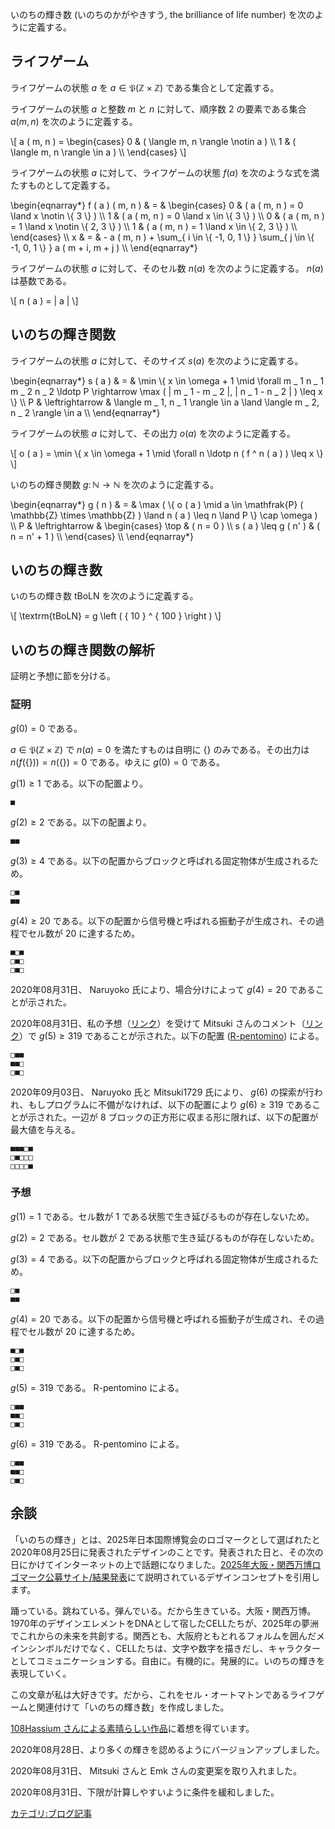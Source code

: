 いのちの輝き数 (いのちのかがやきすう, the brilliance of life number) を次のように定義する。

== ライフゲーム ==

ライフゲームの状態 \( a \) を \( a \in \mathfrak{P} ( \mathbb{Z} \times \mathbb{Z} ) \) である集合として定義する。

ライフゲームの状態 \( a \) と整数 \( m \) と \( n \) に対して、順序数 \( 2 \) の要素である集合 \( a ( m, n ) \) を次のように定義する。

<nowiki>\[
  a ( m, n ) = \begin{cases}
    0 & ( \langle m, n \rangle \notin a ) \\
    1 & ( \langle m, n \rangle \in    a ) \\
  \end{cases}
\]</nowiki>

ライフゲームの状態 \( a \) に対して、ライフゲームの状態 \( f ( a ) \) を次のような式を満たすものとして定義する。

<nowiki>\begin{eqnarray*}
  f ( a ) ( m, n ) & = & \begin{cases}
    0 & ( a ( m, n ) = 0 \land x \notin \{ 3 \}    ) \\
    1 & ( a ( m, n ) = 0 \land x \in    \{ 3 \}    ) \\
    0 & ( a ( m, n ) = 1 \land x \notin \{ 2, 3 \} ) \\
    1 & ( a ( m, n ) = 1 \land x \in    \{ 2, 3 \} ) \\
  \end{cases} \\
  x                & = & - a ( m, n ) + \sum_{ i \in \{ -1, 0, 1 \} } \sum_{ j \in \{ -1, 0, 1 \} } a ( m + i, m + j ) \\
\end{eqnarray*}</nowiki>

ライフゲームの状態 \( a \) に対して、そのセル数 \( n ( a ) \) を次のように定義する。 \( n ( a ) \) は基数である。

<nowiki>\[
  n ( a ) = | a |
\]</nowiki>

== いのちの輝き関数 ==

ライフゲームの状態 \( a \) に対して、そのサイズ \( s ( a ) \) を次のように定義する。

<nowiki>\begin{eqnarray*}
  s ( a ) & =               & \min \{ x \in \omega + 1 \mid \forall m _ 1 n _ 1 m _ 2 n _ 2 \ldotp P \rightarrow \max ( | m _ 1 - m _ 2 |, | n _ 1 - n _ 2 | ) \leq x \} \\
  P       & \leftrightarrow & \langle m _ 1,  n _ 1 \rangle \in a \land \langle m _ 2,  n _ 2 \rangle \in a \\
\end{eqnarray*}</nowiki>

ライフゲームの状態 \( a \) に対して、その出力 \( o ( a ) \) を次のように定義する。

<nowiki>\[
  o ( a ) = \min \{ x \in \omega + 1 \mid \forall n \ldotp n ( f ^ n ( a ) ) \leq x \}
\]</nowiki>

いのちの輝き関数 \( g \colon \mathbb{N} \rightarrow \mathbb{N} \) を次のように定義する。

<nowiki>\begin{eqnarray*}
  g ( n ) & =               & \max ( \{ o ( a ) \mid a \in \mathfrak{P} ( \mathbb{Z} \times \mathbb{Z} ) \land n ( a ) \leq n \land P \} \cap \omega ) \\
  P       & \leftrightarrow & \begin{cases}
    \top                  & ( n = 0      ) \\
    s ( a ) \leq g ( n' ) & ( n = n' + 1 ) \\
  \end{cases} \\
\end{eqnarray*}</nowiki>

== いのちの輝き数 ==

いのちの輝き数 \( \textrm{tBoLN} \) を次のように定義する。

<nowiki>\[
  \textrm{tBoLN} = g \left ( { 10 } ^ { 100 } \right )
\]</nowiki>

== いのちの輝き関数の解析 ==

証明と予想に節を分ける。

=== 証明 ===

\( g ( 0 ) = 0 \) である。

\( a \in \mathfrak{P} ( \mathbb{Z} \times \mathbb{Z} ) \) で \( n ( a ) = 0 \) を満たすものは自明に \( \{ \} \) のみである。その出力は \( n ( f ( \{ \} ) ) = n ( \{ \} ) = 0 \) である。ゆえに \( g ( 0 ) = 0 \) である。

\( g ( 1 ) \geq 1 \) である。以下の配置より。

<pre>
■
</pre>

\( g ( 2 ) \geq 2 \) である。以下の配置より。

<pre>
■■
</pre>

\( g ( 3 ) \geq 4 \) である。以下の配置からブロックと呼ばれる固定物体が生成されるため。

<pre>
□■
■■
</pre>

\( g ( 4 ) \geq 20 \) である。以下の配置から信号機と呼ばれる振動子が生成され、その過程でセル数が \( 20 \) に達するため。

<pre>
■□■
□■□
□■□
</pre>

2020年08月31日、 Naruyoko 氏により、場合分けによって \( g ( 4 ) = 20 \) であることが示された。

2020年08月31日、私の予想（[https://googology.wikia.org/ja/wiki/%E3%83%A6%E3%83%BC%E3%82%B6%E3%83%BC%E3%83%96%E3%83%AD%E3%82%B0%E3%83%BB%E3%82%B3%E3%83%A1%E3%83%B3%E3%83%88:Hexirp/(2020-08-27)_%E3%81%84%E3%81%AE%E3%81%A1%E3%81%AE%E8%BC%9D%E3%81%8D%E6%95%B0/@comment-44176117-20200831005213/@comment-38764438-20200831031535?oldid=28123 リンク]）を受けて Mitsuki さんのコメント（[https://googology.wikia.org/ja/wiki/%E3%83%A6%E3%83%BC%E3%82%B6%E3%83%BC%E3%83%96%E3%83%AD%E3%82%B0%E3%83%BB%E3%82%B3%E3%83%A1%E3%83%B3%E3%83%88:Hexirp/(2020-08-27)_%E3%81%84%E3%81%AE%E3%81%A1%E3%81%AE%E8%BC%9D%E3%81%8D%E6%95%B0/@comment-44176117-20200831005213/@comment-44176117-20200831035920?oldid=28131 リンク]）で \( g ( 5 ) \geq 319 \) であることが示された。以下の配置 ([https://www.conwaylife.com/wiki/R-pentomino R-pentomino]) による。

<pre>
□■■
■■□
□■□
</pre>

2020年09月03日、 Naruyoko 氏と Mitsuki1729 氏により、 \( g ( 6 ) \) の探索が行われ、もしプログラムに不備がなければ、以下の配置により \( g ( 6 ) \geq 319 \) であることが示された。一辺が 8 ブロックの正方形に収まる形に限れば、以下の配置が最大値を与える。

<pre>
■■■□■
□■□□□
□□□□■
</pre>

=== 予想 ===

\( g ( 1 ) = 1 \) である。セル数が \( 1 \) である状態で生き延びるものが存在しないため。

\( g ( 2 ) = 2 \) である。セル数が \( 2 \) である状態で生き延びるものが存在しないため。

\( g ( 3 ) = 4 \) である。以下の配置からブロックと呼ばれる固定物体が生成されるため。

<pre>
□■
■■
</pre>

\( g ( 4 ) = 20 \) である。以下の配置から信号機と呼ばれる振動子が生成され、その過程でセル数が \( 20 \) に達するため。

<pre>
■□■
□■□
□■□
</pre>

\( g ( 5 ) = 319 \) である。 R-pentomino による。

<pre>
□■■
■■□
□■□
</pre>

\( g ( 6 ) = 319 \) である。 R-pentomino による。

<pre>
□■■
■■□
□■□
</pre>

== 余談 ==

「いのちの輝き」とは、2025年日本国際博覧会のロゴマークとして選ばれたと2020年08月25日に発表されたデザインのことです。発表された日と、その次の日にかけてインターネットの上で話題になりました。[https://logo.expo2025.or.jp/logo_announcement.html 2025年大阪・関西万博ロゴマーク公募サイト/結果発表]にて説明されているデザインコンセプトを引用します。

<blockquote cite="https://logo.expo2025.or.jp/logo_announcement.html">踊っている。跳ねている。弾んでいる。だから生きている。大阪・関西万博。1970年のデザインエレメントをDNAとして宿したCELLたちが、2025年の夢洲でこれからの未来を共創する。関西とも、大阪府ともとれるフォルムを囲んだメインシンボルだけでなく、CELLたちは、文字や数字を描きだし、キャラクターとしてコミュニケーションする。自由に。有機的に。発展的に。いのちの輝きを表現していく。</blockquote>

この文章が私は大好きです。だから、これをセル・オートマトンであるライフゲームと関連付けて「いのちの輝き数」を作成しました。

[https://twitter.com/1Hassium/status/1298914316247134210 108Hassium さんによる素晴らしい作品]に着想を得ています。

2020年08月28日、より多くの輝きを認めるようにバージョンアップしました。

2020年08月31日、 Mitsuki さんと Emk さんの変更案を取り入れました。

2020年08月31日、下限が計算しやすいように条件を緩和しました。

[[カテゴリ:ブログ記事]]
